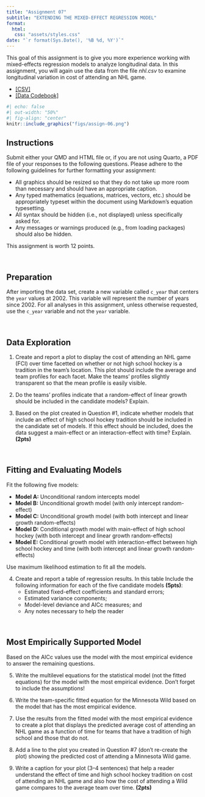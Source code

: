 ```yaml
---
title: "Assignment 07"
subtitle: "EXTENDING THE MIXED-EFFECT REGRESSION MODEL"
format:
  html:
   css: "assets/styles.css"
date: "`r format(Sys.Date(), '%B %d, %Y')`"
---
```



This goal of this assignment is to give you more experience working with mixed-effects regression models to analyze longitudinal data. In this assignment, you will again use the data from the file *nhl.csv* to examine longitudinal variation in cost of attending an NHL game.

- [[CSV]](https://raw.githubusercontent.com/zief0002/bespectacled-antelope/main/data/wine.csv)
- [[Data Codebook]](http://zief0002.github.io/bespectacled-antelope/codebooks/wine.html)


```r
#| echo: false
#| out-width: "50%"
#| fig-align: "center"
knitr::include_graphics("figs/assign-06.png")
```

## Instructions

Submit either your QMD and HTML file or, if you are not using Quarto, a PDF file of your responses to the following questions. Please adhere to the following guidelines for further formatting your assignment:

- All graphics should be resized so that they do not take up more room than necessary and should have an appropriate caption.
- Any typed mathematics (equations, matrices, vectors, etc.) should be appropriately typeset within the document using Markdown's equation typesetting.
- All syntax should be hidden (i.e., not displayed) unless specifically asked for.
- Any messages or warnings produced (e.g., from loading packages) should also be hidden.

This assignment is worth 12 points.


<br />



## Preparation

After importing the data set, create a new variable called `c_year` that centers the `year` values at 2002. This variable will represent the number of years since 2002. For all analyses in this assignment, unless otherwise requested, use the `c_year` variable and not the `year` variable. 

<br />


## Data Exploration

1. Create and report a plot to display the cost of attending an NHL game (FCI) over time facetted on whether or not high school hockey is a tradition in the team's location. This plot should include the average and team profiles for each facet. Make the teams' profiles slightly transparent so that the mean profile is easily visible.

2. Do the teams' profiles indicate that a random-effect of linear growth should be included in the candidate models? Explain.

3. Based on the plot created in Question #1, indicate whether models that include an effect of high school hockey tradition should be included in the candidate set of models. If this effect should be included, does the data suggest a main-effect or an interaction-effect with time? Explain. **(2pts)**

<br />


## Fitting and Evaluating Models

Fit the following five models:

- **Model A:** Unconditional random intercepts model
- **Model B:** Unconditional growth model (with only intercept random-effect)
- **Model C:** Unconditional growth model (with both intercept and linear growth random-effects)
- **Model D:** Conditional growth model with main-effect of high school hockey (with both intercept and linear growth random-effects)
- **Model E:** Conditional growth model with interaction-effect between high school hockey and time (with both intercept and linear growth random-effects)

Use maximum likelihood estimation to fit all the models.

4. Create and report a table of regression results. In this table Include the following information for each of the five candidate models **(5pts)**:
    - Estimated fixed-effect coefficients and standard errors;
    - Estimated variance components;
    - Model-level deviance and AICc measures; and
    - Any notes necessary to help the reader

<br />


## Most Empirically Supported Model

Based on the AICc values use the model with the most empirical evidence to answer the remaining questions.


5. Write the multilevel equations for the statistical model (not the fitted equations) for the model with the most empirical evidence. Don't forget to include the assumptions!

6. Write the team-specific fitted equation for the Minnesota Wild based on the model that has the most empirical evidence.

7. Use the results from the fitted model with the most empirical evidence to create a plot that displays the predicted average cost of attending an NHL game as a function of time for teams that have a tradition of high school and those that do not.

8. Add a line to the plot you created in Question \#7 (don't re-create the plot) showing the predicted cost of attending a Minnesota Wild game.

9.  Write a caption for your plot (3--4 sentences) that help a reader understand the effect of time and high school hockey tradition on cost of attending an NHL game and also how the cost of attending a Wild game compares to the average team over time. **(2pts)**


